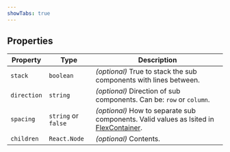 ```yaml
---
showTabs: true
---
```


## Properties

| Property    | Type                | Description                                                                                                                                |
| ----------- | ------------------- | ------------------------------------------------------------------------------------------------------------------------------------------ |
| `stack`     | `boolean`           | _(optional)_ True to stack the sub components with lines between.                                                                          |
| `direction` | `string`            | _(optional)_ Direction of sub components. Can be: `row` or `column`.                                                                       |
| `spacing`   | `string` or `false` | _(optional)_ How to separate sub components. Valid values as lsited in [FlexContainer](/uilib/components/layout/FlexContainer/properties). |
| `children`  | `React.Node`        | _(optional)_ Contents.                                                                                                                     |

